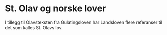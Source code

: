 # St. Olav og norske lover 

I tillegg til Olavsteksten fra Gulatingsloven har Landsloven flere referanser til det som kalles St. Olavs lov.
